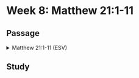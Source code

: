 # Week 8: Matthew 21:1-11

## Passage

<details>

<summary>Matthew 21:1-11 (ESV)</summary>

### **The Triumphal Entry**

**1** Now when they drew near to Jerusalem and came to Bethphage, to the Mount of Olives, then Jesus sent two disciples, **2** saying to them, “Go into the village in front of you, and immediately you will find a donkey tied, and a colt with her. Untie them and bring them to me. **3** If anyone says anything to you, you shall say, ‘The Lord needs them,’ and he will send them at once.” **4** This took place to fulfill what was spoken by the prophet, saying,

**5** “Say to the daughter of Zion,<br/>
‘Behold, your king is coming to you,<br />
    humble, and mounted on a donkey,<br />
    on a colt, the foal of a beast of burden.’”

**6** The disciples went and did as Jesus had directed them. **7** They brought the donkey and the colt and put on them their cloaks, and he sat on them. **8** Most of the crowd spread their cloaks on the road, and others cut branches from the trees and spread them on the road. **9** And the crowds that went before him and that followed him were shouting, “Hosanna to the Son of David! Blessed is he who comes in the name of the Lord! Hosanna in the highest!” **10** And when he entered Jerusalem, the whole city was stirred up, saying, “Who is this?” **11** And the crowds said, “This is the prophet Jesus, from Nazareth of Galilee.”

</details>

## Study
